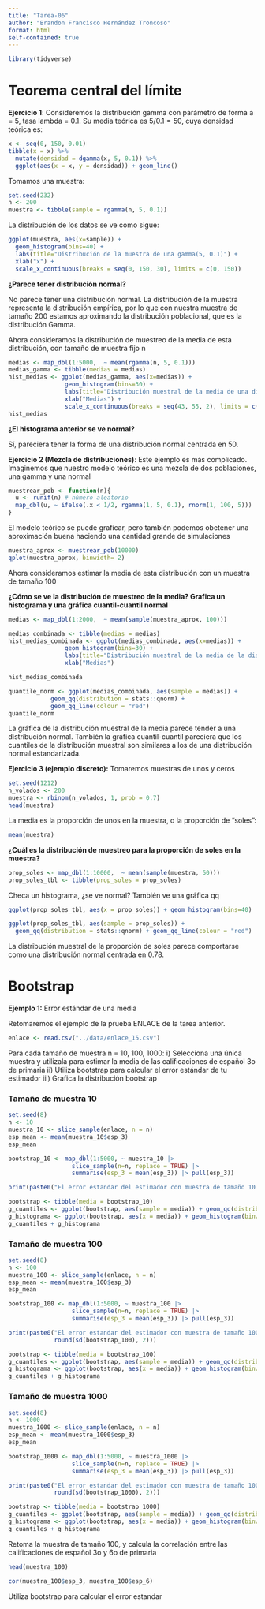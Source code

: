```yaml
---
title: "Tarea-06"
author: "Brandon Francisco Hernández Troncoso"
format: html
self-contained: true
---
```


```r
library(tidyverse)
```
# Teorema central del límite

**Ejercicio 1**: Consideremos la distribución gamma con parámetro de forma
a = 5, tasa lambda = 0.1. Su media teórica es $5/0.1 = 50$, cuya densidad teórica es:

```r
x <- seq(0, 150, 0.01)
tibble(x = x) %>% 
  mutate(densidad = dgamma(x, 5, 0.1)) %>% 
  ggplot(aes(x = x, y = densidad)) + geom_line()
```

Tomamos una muestra:

```r
set.seed(232)
n <- 200
muestra <- tibble(sample = rgamma(n, 5, 0.1))
```

La distribución de los datos se ve como sigue:
```r
ggplot(muestra, aes(x=sample)) +
  geom_histogram(bins=40) + 
  labs(title="Distribución de la muestra de una gamma(5, 0.1)") + 
  xlab("x") + 
  scale_x_continuous(breaks = seq(0, 150, 30), limits = c(0, 150))
```

**¿Parece tener distribución normal?**

No parece tener una distribución normal. La distribución de la muestra representa la distribución empírica, por lo que con nuestra muestra de tamaño 200 estamos aproximando la distribución poblacional, que es la distribución Gamma. 

Ahora consideramos la distribución de muestreo de la media de esta distribución, con tamaño de muestra fijo n

```r
medias <- map_dbl(1:5000,  ~ mean(rgamma(n, 5, 0.1)))
medias_gamma <- tibble(medias = medias)
hist_medias <- ggplot(medias_gamma, aes(x=medias)) +
                geom_histogram(bins=30) + 
                labs(title="Distribución muestral de la media de una distribución gamma(5, 01)") + 
                xlab("Medias") + 
                scale_x_continuous(breaks = seq(43, 55, 2), limits = c(43, 55))
hist_medias
```
**¿El histograma anterior se ve normal?**

Sí, pareciera tener la forma de una distribución normal centrada en 50.

**Ejercicio 2 (Mezcla de distribuciones)**: Este ejemplo es más complicado. Imaginemos que nuestro modelo teórico es una mezcla de dos poblaciones, una gamma y una normal

```r
muestrear_pob <- function(n){
  u <- runif(n) # número aleatorio
  map_dbl(u, ~ ifelse(.x < 1/2, rgamma(1, 5, 0.1), rnorm(1, 100, 5)))
}
```

El modelo teórico se puede graficar, pero también podemos obetener una aproximación buena haciendo una cantidad grande de simulaciones

```r
muestra_aprox <- muestrear_pob(10000)
qplot(muestra_aprox, binwidth= 2)
```
Ahora consideramos estimar la media de esta distribución con un muestra de tamaño 100

**¿Cómo se ve la distribución de muestreo de la media? Grafica un histograma y una gráfica cuantil-cuantil normal**

```r
medias <- map_dbl(1:2000,  ~ mean(sample(muestra_aprox, 100)))

medias_combinada <- tibble(medias = medias)
hist_medias_combinada <- ggplot(medias_combinada, aes(x=medias)) +
                geom_histogram(bins=30) + 
                labs(title="Distribución muestral de la media de la distribución combinada") + 
                xlab("Medias")

hist_medias_combinada
```

```r
quantile_norm <- ggplot(medias_combinada, aes(sample = medias)) +
            geom_qq(distribution = stats::qnorm) +
            geom_qq_line(colour = "red")
quantile_norm
```

La gráfica de la distribución muestral de la media parece tender a una distribución normal. También la gráfica cuantil-cuantil pareciera que los cuantiles de la distribución muestral son similares a los de una distribución normal estandarizada. 

**Ejercicio 3 (ejemplo discreto):** Tomaremos muestras de unos y ceros

```r
set.seed(1212)
n_volados <- 200
muestra <- rbinom(n_volados, 1, prob = 0.7)
head(muestra)
```
La media es la proporción de unos en la muestra, o la proporción de "soles":

```r
mean(muestra)
```

**¿Cuál es la distribución de muestreo para la proporción de soles en la muestra?**

```r
prop_soles <- map_dbl(1:10000,  ~ mean(sample(muestra, 50)))
prop_soles_tbl <- tibble(prop_soles = prop_soles)
```

Checa un histograma, ¿se ve normal? También ve una gráfica qq
    
```r
ggplot(prop_soles_tbl, aes(x = prop_soles)) + geom_histogram(bins=40)
```
      
```r
ggplot(prop_soles_tbl, aes(sample = prop_soles)) + 
  geom_qq(distribution = stats::qnorm) + geom_qq_line(colour = "red")
```

La distribución muestral de la proporción de soles parece comportarse como una distribución normal centrada en 0.78.

# Bootstrap
    
**Ejemplo 1:** Error estándar de una media

Retomaremos el ejemplo de la prueba ENLACE de la tarea anterior. 
```r
enlace <- read.csv("../data/enlace_15.csv")
```

Para cada tamaño de muestra n = 10, 100, 1000:
i) Selecciona una única muestra y utilizala para estimar la media de las calificaciones de español 3o de primaria
ii) Utiliza bootstrap para calcular el error estándar de tu estimador
iii) Grafica la distribución bootstrap

### Tamaño de muestra 10

```r
set.seed(8)
n <- 10
muestra_10 <- slice_sample(enlace, n = n)
esp_mean <- mean(muestra_10$esp_3)
esp_mean
```
```r
bootstrap_10 <- map_dbl(1:5000, ~ muestra_10 |>
                  slice_sample(n=n, replace = TRUE) |>
                  summarise(esp_3 = mean(esp_3)) |> pull(esp_3))
```

```r
print(paste0("El error estandar del estimador con muestra de tamaño 10 es: ", round(sd(bootstrap_10), 2)))
```
```r
bootstrap <- tibble(media = bootstrap_10)
g_cuantiles <- ggplot(bootstrap, aes(sample = media)) + geom_qq(distribution = stats::qunif)
g_histograma <- ggplot(bootstrap, aes(x = media)) + geom_histogram(binwidth = 3)
g_cuantiles + g_histograma
```

### Tamaño de muestra 100

```r
set.seed(8)
n <- 100
muestra_100 <- slice_sample(enlace, n = n)
esp_mean <- mean(muestra_100$esp_3)
esp_mean
```
```r
bootstrap_100 <- map_dbl(1:5000, ~ muestra_100 |>
                  slice_sample(n=n, replace = TRUE) |>
                  summarise(esp_3 = mean(esp_3)) |> pull(esp_3))
```

```r
print(paste0("El error estandar del estimador con muestra de tamaño 100 es: ", 
             round(sd(bootstrap_100), 2)))
```

```r
bootstrap <- tibble(media = bootstrap_100)
g_cuantiles <- ggplot(bootstrap, aes(sample = media)) + geom_qq(distribution = stats::qunif)
g_histograma <- ggplot(bootstrap, aes(x = media)) + geom_histogram(binwidth = 1.5)
g_cuantiles + g_histograma
```
### Tamaño de muestra 1000

```r
set.seed(8)
n <- 1000
muestra_1000 <- slice_sample(enlace, n = n)
esp_mean <- mean(muestra_1000$esp_3)
esp_mean
```

```r
bootstrap_1000 <- map_dbl(1:5000, ~ muestra_1000 |>
                  slice_sample(n=n, replace = TRUE) |>
                  summarise(esp_3 = mean(esp_3)) |> pull(esp_3))
```

```r
print(paste0("El error estandar del estimador con muestra de tamaño 1000 es: ", 
             round(sd(bootstrap_1000), 2)))
```

```r
bootstrap <- tibble(media = bootstrap_1000)
g_cuantiles <- ggplot(bootstrap, aes(sample = media)) + geom_qq(distribution = stats::qunif)
g_histograma <- ggplot(bootstrap, aes(x = media)) + geom_histogram(binwidth = 0.5)
g_cuantiles + g_histograma
```

Retoma la muestra de tamaño 100, y calcula la correlación entre las calificaciones de español 3o y 6o de primaria

```r
head(muestra_100)
```

```r
cor(muestra_100$esp_3, muestra_100$esp_6)
```

Utiliza bootstrap para calcular el error estandar 